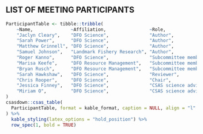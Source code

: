 ## LIST OF MEETING PARTICIPANTS {-}

```r
ParticipantTable <- tibble::tribble( 
    ~Name,              ~Affiliation,                ~Role,
    "Jaclyn Cleary",    "DFO Science",               "Author",
    "Sarah Power",      "DFO Science",               "Author",   
    "Matthew Grinnell", "DFO Science",               "Author",       
    "Samuel Johnson",   "Landmark Fishery Research", "Author",
    "Roger Kanno",      "DFO Science",               "Subcommittee member",
    "Marisa Keefe",     "DFO Resource Management",   "Subcommittee member",
    "Bryan Rusch",      "DFO Resource Management",   "Subcommittee member",
    "Sarah Hawkshaw",   "DFO Science",               "Reviewer",
    "Chris Rooper",     "DFO Science",               "Chair",    
    "Jessica Finney",   "DFO Science",               "CSAS science advisor",    
    "Miriam O",         "DFO Science",               "CSAS science advisor"
)
csasdown::csas_table(
  ParticipantTable, format = kable_format, caption = NULL, align = "l"
) %>%
  kable_styling(latex_options = "hold_position") %>%
  row_spec(1, bold = TRUE)
```

\clearpage